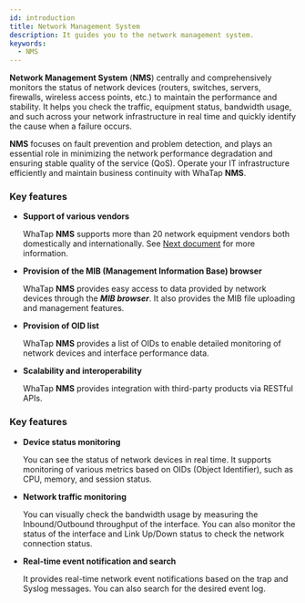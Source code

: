 ```yaml
---
id: introduction
title: Network Management System
description: It guides you to the network management system.
keywords:
  - NMS
---
```


**Network Management System** (**NMS**) centrally and comprehensively monitors the status of network devices (routers, switches, servers, firewalls, wireless access points, etc.) to maintain the performance and stability. It helps you check the traffic, equipment status, bandwidth usage, and such across your network infrastructure in real time and quickly identify the cause when a failure occurs.

**NMS** focuses on fault prevention and problem detection, and plays an essential role in minimizing the network performance degradation and ensuring stable quality of the service (QoS). Operate your IT infrastructure efficiently and maintain business continuity with WhaTap **NMS**.

### Key features

- **Support of various vendors**

  WhaTap **NMS** supports more than 20 network equipment vendors both domestically and internationally. See [Next document](/nms/supported-spec#supported-mib) for more information.

- **Provision of the MIB (Management Information Base) browser**

  WhaTap **NMS** provides easy access to data provided by network devices through the ***MIB browser***. It also provides the MIB file uploading and management features. 

- **Provision of OID list**

  WhaTap **NMS** provides a list of OIDs to enable detailed monitoring of network devices and interface performance data. 

- **Scalability and interoperability**

  WhaTap **NMS** provides integration with third-party products via RESTful APIs. 

### Key features

- **Device status monitoring**

  You can see the status of network devices in real time. It supports monitoring of various metrics based on OIDs (Object Identifier), such as CPU, memory, and session status. 

- **Network traffic monitoring** 

  You can visually check the bandwidth usage by measuring the Inbound/Outbound throughput of the interface. You can also monitor the status of the interface and Link Up/Down status to check the network connection status. 
    

- **Real-time event notification and search**

  It provides real-time network event notifications based on the trap and Syslog messages. You can also search for the desired event log. 
    
